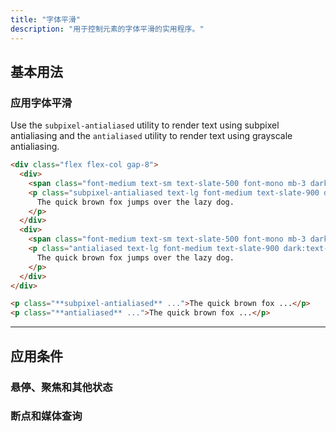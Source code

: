 ```yaml
---
title: "字体平滑"
description: "用于控制元素的字体平滑的实用程序。"
---
```




## 基本用法

### 应用字体平滑

Use the `subpixel-antialiased` utility to render text using subpixel antialiasing and the `antialiased` utility to render text using grayscale antialiasing.

```html {{ example: true }}
<div class="flex flex-col gap-8">
  <div>
    <span class="font-medium text-sm text-slate-500 font-mono mb-3 dark:text-slate-400">subpixel-antialiased</span>
    <p class="subpixel-antialiased text-lg font-medium text-slate-900 dark:text-slate-200">
      The quick brown fox jumps over the lazy dog.
    </p>
  </div>
  <div>
    <span class="font-medium text-sm text-slate-500 font-mono mb-3 dark:text-slate-400">antialiased</span>
    <p class="antialiased text-lg font-medium text-slate-900 dark:text-slate-200">
      The quick brown fox jumps over the lazy dog.
    </p>
  </div>
</div>
```

```html
<p class="**subpixel-antialiased** ...">The quick brown fox ...</p>
<p class="**antialiased** ...">The quick brown fox ...</p>
```

---

## <Heading ignore>应用条件</Heading>

### <Heading ignore>悬停、聚焦和其他状态</Heading>

<HoverFocusAndOtherStates defaultClass="antialiased" featuredClass="subpixel-antialiased" element="p" />

### <Heading ignore>断点和媒体查询</Heading>

<BreakpointsAndMediaQueries defaultClass="antialiased" featuredClass="subpixel-antialiased" element="p" />

